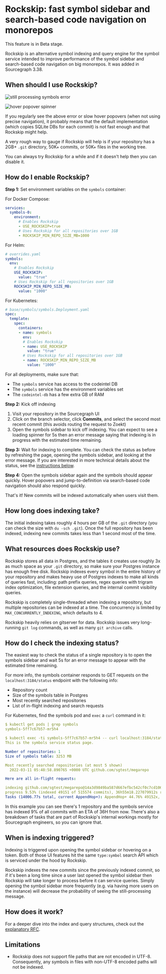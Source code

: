 # Rockskip: fast symbol sidebar and search-based code navigation on monorepos

<Callout type="note">This feature is in Beta stage.</Callout>

Rockskip is an alternative symbol indexing and query engine for the symbol service intended to improve performance of the symbol sidebar and search-based code navigation on big monorepos. It was added in Sourcegraph 3.38.

## When should I use Rockskip?

![still processing symbols error](https://storage.googleapis.com/sourcegraph-assets/docs/images/code-intelligence/symbol-sidebar-timeout.png)

![hover popover spinner](https://storage.googleapis.com/sourcegraph-assets/docs/images/code-intelligence/hover-popover-spinner.png)

If you regularly see the above error or slow hover popovers (when not using precise navigation), it probably means that the default implementation (which copies SQLite DBs for each commit) is not fast enough and that Rockskip might help.

A very rough way to gauge if Rockskip will help is if your repository has a 2GB+ `.git` directory, 50K+ commits, or 50K+ files in the working tree.

You can always try Rockskip for a while and if it doesn't help then you can disable it.

## How do I enable Rockskip?

**Step 1:** Set environment variables on the `symbols` container:

For Docker Compose:

```yaml
services:
  symbols-0:
    environment:
      # Enables Rockskip
      - USE_ROCKSKIP=true
      # Uses Rockskip for all repositories over 1GB
      - ROCKSKIP_MIN_REPO_SIZE_MB=1000
```

For Helm:

```yaml
# overrides.yaml
symbols:
  env:
    # Enables Rockskip
    USE_ROCKSKIP:
      value: "true"
    # Uses Rockskip for all repositories over 1GB
    ROCKSKIP_MIN_REPO_SIZE_MB:
      value: "1000"
```

For Kubernetes:

```yaml
# base/symbols/symbols.Deployment.yaml
spec:
  template:
    spec:
      containers:
      - name: symbols
        env:
        # Enables Rockskip
        - name: USE_ROCKSKIP
          value: "true"
        # Uses Rockskip for all repositories over 1GB
        - name: ROCKSKIP_MIN_REPO_SIZE_MB
          value: "1000"
```

For all deployments, make sure that:

- The `symbols` service has access to the codeintel DB
- The `symbols` service has the environment variables set
- The `codeintel-db` has a few extra GB of RAM

**Step 2:** Kick off indexing

1. Visit your repository in the Sourcegraph UI
1. Click on the branch selector, click **Commits**, and select the second most recent commit (this avoids routing the request to Zoekt)
1. Open the symbols sidebar to kick off indexing. You can expect to see a loading spinner for 5s then an error message saying that indexing is in progress with the estimated time remaining.

**Step 3:** Wait for indexing to complete. You can check the status as before by refreshing the page, opening the symbols sidebar, and looking at the error message. If you are interested in more technical details about the status, see the [instructions below](#how-do-i-check-the-indexing-status).

**Step 4:** Open the symbols sidebar again and the symbols should appear quickly. Hover popovers and jump-to-definition via search-based code navigation should also respond quickly.

That's it! New commits will be indexed automatically when users visit them.

## How long does indexing take?

The initial indexing takes roughly 4 hours per GB of the `.git` directory (you can check the size with `du -sch .git`). Once the full repository has been indexed, indexing new commits takes less than 1 second most of the time.

## What resources does Rockskip use?

Rockskip stores all data in Postgres, and the tables it creates use roughly 3x as much space as your `.git` directory, so make sure your Postgres instance has enough free disk. Rockskip indexes every symbol in the entire history of your repository and makes heavy use of Postgres indexes to make all kinds of queries fast, including: path prefix queries, regex queries with trigram index optimization, file extension queries, and the internal commit visibility queries.

Rockskip is completely single-threaded when indexing a repository, but multiple repositories can be indexed at a time. The concurrency is limited by `MAX_CONCURRENTLY_INDEXING`, which defaults to 4.

Rockskip heavily relies on gitserver for data. Rockskip issues very long-running `git log` commands, as well as many `git archive` calls.

## How do I check the indexing status?

The easiest way to check the status of a single repository is to open the symbols sidebar and wait 5s for an error message to appear with the estimated time remaining.

For more info, the symbols container responds to GET requests on the `localhost:3184/status` endpoint with the following info:

- Repository count
- Size of the symbols table in Postgres
- Most recently searched repositories
- List of in-flight indexing and search requests

For Kubernetes, find the symbols pod and `exec` a `curl` command in it:

``` yaml
$ kubectl get pods | grep symbols
symbols-5ff7c67b57-mr5h4

$ kubectl exec -ti symbols-5ff7c67b57-mr5h4 -- curl localhost:3184/status
This is the symbols service status page.

Number of repositories: 1
Size of symbols table: 3253 MB

Most recently searched repositories (at most 5 shown)
  2022-03-11 05:48:58.890765 +0000 UTC github.com/sgtest/megarepo

Here are all in-flight requests:

indexing github.com/sgtest/megarepo@14a3d9849ba587d667efbc542cf0c7cd106c3e72
progress 9.53% (indexed 49151 of 515574 commits), 36h55m18.227079912s remaining
Tasks (14006.77s total, current AppendHop+): AppendHop+ 44.76% 49152x, InsertSymbol 18.67% 1997101x, AppendHop- 12.94% 49151x, UpdateSymbolHops 7.78% 825380x, parse 4.01% 369401x, GetCommitByHash 2.73% 515574x, get hops 2.39% 49152x, ArchiveEach 2.26% 98302x, GetSymbol 1.83% 325351x, CommitTx 1.26% 49151x, DeleteRedundant 0.79% 49151x, InsertCommit 0.30% 49152x, Log 0.28% 1x, RevList 0.00% 1x, iLock 0.00% 1x, idle 0.00% 1x, holding iLock
```

In this example you can see there's 1 repository and the symbols service has indexed 9% of all commits with an ETA of 36H from now. There's also a breakdown of tasks that are part of Rockskip's internal workings mostly for Sourcegraph engineers, so you can ignore that.

## When is indexing triggered?

Indexing is triggered upon opening the symbol sidebar or hovering on a token. Both of those UI features hit the same `type:symbol` search API which is serviced under the hood by Rockskip.

Rockskip indexes the new commits since the previously indexed commit, so if it's been a long time since a user last opened the symbol sidebar then Rockskip will take longer to process before it can service queries. Simply opening the symbol sidebar more frequently (e.g. via having more users on the instance) will decrease the probability of seeing the still-processing message.

## How does it work?

For a deeper dive into the index and query structures, check out the [explanatory RFC](https://docs.google.com/document/d/1sDDpZaWdGtIaiNLNB8QsLwHTvH10fhEKpEa4qcog5vg/edit?usp=sharing).

## Limitations

- Rockskip does not support file paths that are not encoded in UTF-8. Consequently, any symbols in files with non-UTF-8 encoded paths will not be indexed.